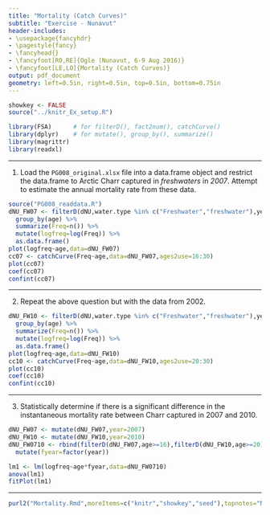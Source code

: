 ```yaml
---
title: "Mortality (Catch Curves)"
subtitle: "Exercise - Nunavut"
header-includes:
- \usepackage{fancyhdr}
- \pagestyle{fancy}
- \fancyhead{}
- \fancyfoot[RO,RE]{Ogle (Nunavut, 6-9 Aug 2016)}
- \fancyfoot[LE,LO]{Mortality (Catch Curves)}
output: pdf_document
geometry: left=0.5in, right=0.5in, top=0.5in, bottom=0.75in
---
```


```r
showkey <- FALSE
source("../knitr_Ex_setup.R")
```
```r
library(FSA)      # for filterD(), fact2num(), catchCurve()
library(dplyr)    # for mutate(), group_by(), summarize()
library(magrittr)
library(readxl)
```

----

1. Load the `PG008_original.xlsx` file into a data.frame object and restrict the data.frame to Arctic Charr captured in *freshwaters* in *2007*.  Attempt to estimate the annual mortality rate from these data.
```r
source("PG008_readdata.R")
dNU_FW07 <- filterD(dNU,water.type %in% c("Freshwater","freshwater"),year==2007,!is.na(age)) %>%
  group_by(age) %>%
  summarize(Freq=n()) %>%
  mutate(logfreq=log(Freq)) %>%
  as.data.frame()
plot(logfreq~age,data=dNU_FW07)
cc07 <- catchCurve(Freq~age,data=dNU_FW07,ages2use=16:30)
plot(cc07)
coef(cc07)
confint(cc07)
```

----

2. Repeat the above question but with the data from 2002.

```r
dNU_FW10 <- filterD(dNU,water.type %in% c("Freshwater","freshwater"),year==2010,!is.na(age)) %>%
  group_by(age) %>%
  summarize(Freq=n()) %>%
  mutate(logfreq=log(Freq)) %>%
  as.data.frame()
plot(logfreq~age,data=dNU_FW10)
cc10 <- catchCurve(Freq~age,data=dNU_FW10,ages2use=20:30)
plot(cc10)
coef(cc10)
confint(cc10)
```

----

3. Statistically determine if there is a significant difference in the instantaneous mortality rate between Charr captured in 2007 and 2010.
```r
dNU_FW07 <- mutate(dNU_FW07,year=2007)
dNU_FW10 <- mutate(dNU_FW10,year=2010)
dNU_FW0710 <- rbind(filterD(dNU_FW07,age>=16),filterD(dNU_FW10,age>=20)) %>%
  mutate(fyear=factor(year))

lm1 <- lm(logfreq~age*fyear,data=dNU_FW0710)
anova(lm1)
fitPlot(lm1)
```

----

```r
purl2("Mortality.Rmd",moreItems=c("knitr","showkey","seed"),topnotes="Nunavut 6-9-Aug-16")
```

